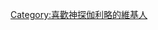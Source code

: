 {{Userbox
  |border-c = #000000
  |border-s = 1
  |id-c     = #008888
  |id-s     = 12
  |id-fc    = #000000
  |info-c   = #880088
  |info-s   = 8
  |info-fc  = #FFFFFF
  |id       = ガリ<br>レオ
  |info     = [[神探伽利略|<span style="color:#ffffff">這個問題很有趣</span>]]。哈哈。哈哈哈……
}}
[[Category:喜歡神探伽利略的維基人]]